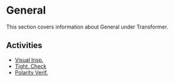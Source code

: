 # General

This section covers information about General under Transformer.

## Activities

- [Visual Insp.](/docs/transformer/general/visual-insp)
- [Tight. Check](/docs/transformer/general/tight-check)
- [Polarity Verif.](/docs/transformer/general/polarity-verif)
